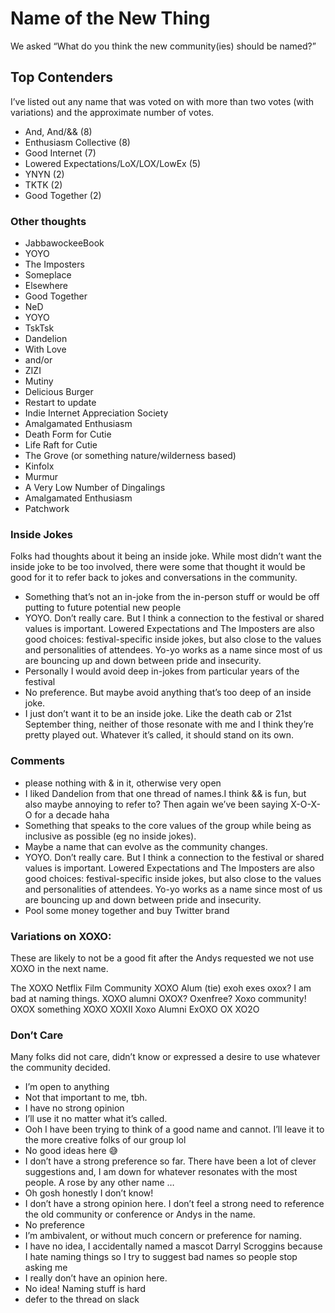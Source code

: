 
# Name of the New Thing 

We asked "What do you think the new community(ies) should be named?" 

## Top Contenders 

I've listed out any name that was voted on with more than two votes (with variations) and the approximate number of votes. 

* And, And/&& (8)
* Enthusiasm Collective (8)
* Good Internet (7)
* Lowered Expectations/LoX/LOX/LowEx (5)
* YNYN (2)
* TKTK (2) 
* Good Together (2) 


### Other thoughts
* JabbawockeeBook
* YOYO
* The Imposters 
* Someplace
* Elsewhere
* Good Together 
* NeD
* YOYO
* TskTsk
* Dandelion
* With Love
* and/or
* ZIZI
* Mutiny
* Delicious Burger
* Restart to update
* Indie Internet Appreciation Society
* Amalgamated Enthusiasm
* Death Form for Cutie
* Life Raft for Cutie
* The Grove (or something nature/wilderness based)
* Kinfolx
* Murmur
* A Very Low Number of Dingalings
* Amalgamated Enthusiasm
* Patchwork 

### Inside Jokes 

Folks had thoughts about it being an inside joke. While most didn't want the inside joke to be too involved, there were some that thought it would be good for it to refer back to jokes and conversations in the community. 

* Something that’s not an in-joke from the in-person stuff or would be off putting to future potential new people
* YOYO. Don’t really care. But I think a connection to the festival or shared values is important. Lowered Expectations and The Imposters are also good choices: festival-specific inside jokes, but also close to the values and personalities of attendees. Yo-yo works as a name since most of us are bouncing up and down between pride and insecurity.
* Personally I would avoid deep in-jokes from particular years of the festival
* No preference. But maybe avoid anything that's too deep of an inside joke.
* I just don’t want it to be an inside joke. Like the death cab or 21st September thing, neither of those resonate with me and I think they’re pretty played out. Whatever it’s called, it should stand on its own.

### Comments 

* please nothing with & in it, otherwise very open
* I liked Dandelion from that one thread of names.I think && is fun, but also maybe annoying to refer to? Then again we've been saying X-O-X-O for a decade haha
* Something that speaks to the core values of the group while being as inclusive as possible (eg no inside jokes).
* Maybe a name that can evolve as the community changes.
* YOYO. Don’t really care. But I think a connection to the festival or shared values is important. Lowered Expectations and The Imposters are also good choices: festival-specific inside jokes, but also close to the values and personalities of attendees. Yo-yo works as a name since most of us are bouncing up and down between pride and insecurity.
* Pool some money together and buy Twitter brand


### Variations on XOXO: 

These are likely to not be a good fit after the Andys requested we not use XOXO in the next name. 

The XOXO Netflix Film Community
XOXO Alum (tie)
exoh
exes
oxox? I am bad at naming things.
XOXO alumni
OXOX? Oxenfree?
Xoxo community!
OXOX
something XOXO
XOXII
Xoxo Alumni
ExOXO
OX
XO2O

### Don't Care 

Many folks did not care, didn't know or expressed a desire to use whatever the community decided. 

* I’m open to anything
* Not that important to me, tbh.
* I have no strong opinion
* I’ll use it no matter what it’s called.
* Ooh I have been trying to think of a good name and cannot. I'll leave it to the more creative folks of our group lol
* No good ideas here 😅
* I don’t have a strong preference so far.  There have been a lot of clever suggestions and, I am down for whatever resonates with the most people.  A rose by any other name …
* Oh gosh honestly I don’t know!
* I don't have a strong opinion here. I don't feel a strong need to reference the old community or conference or Andys in the name.
* No preference
* I'm ambivalent, or without much concern or preference for naming.
* I have no idea, I accidentally named a mascot Darryl Scroggins because I hate naming things so I try to suggest bad names so people stop asking me
* I really don't have an opinion here.
* No idea! Naming stuff is hard
* defer to the thread on slack



